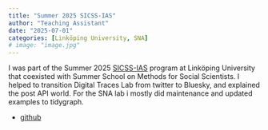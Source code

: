 ```yaml
---
title: "Summer 2025 SICSS-IAS"
author: "Teaching Assistant"
date: "2025-07-01"
categories: [Linköping University, SNA]
# image: "image.jpg"
---
```


I was part of the Summer 2025 [SICSS-IAS](https://sicss.io/2025/ias/) program at Linköping University that coexisted with Summer School on Methods for Social Scientists. I helped to transition Digital Traces Lab from twitter to Bluesky, and explained the post API world. For the SNA lab i mostly did maintenance and updated examples to tidygraph.

- [github](https://github.com/IAS-LiU/SICSS-2025)